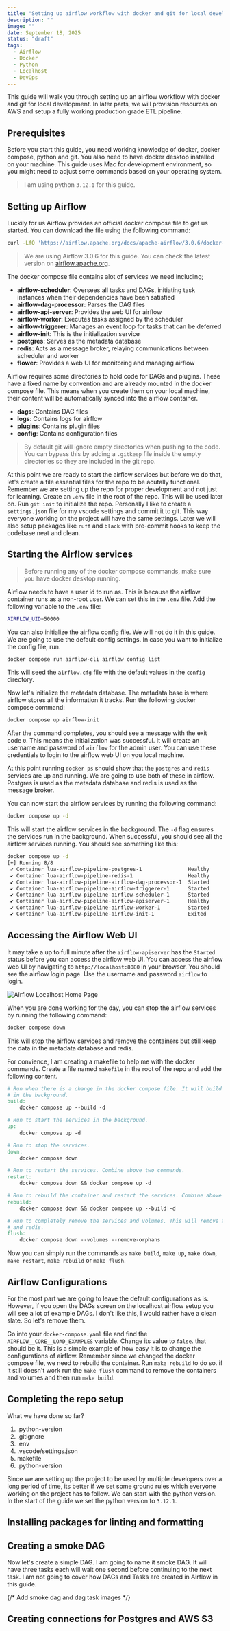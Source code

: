 ```yaml
---
title: "Setting up airflow workflow with docker and git for local development"
description: ""
image: ""
date: September 18, 2025
status: "draft"
tags:
  - Airflow
  - Docker
  - Python
  - Localhost
  - DevOps
---
```



This guide will walk you through setting up an airflow workflow with docker and git for local development. In later parts, we will provision
resources on AWS and setup a fully working production grade ETL pipeline.

## Prerequisites

Before you start this guide, you need working knowledge of docker, docker compose, python and git. You also need to have docker desktop
installed on your machine. This guide uses Mac for development environment, so you might need to adjust some commands based on your
operating system.

> I am using python `3.12.1` for this guide.

## Setting up Airflow

Luckily for us Airflow provides an official docker compose file to get us started. You can download the file using the following command:

```bash
curl -LfO 'https://airflow.apache.org/docs/apache-airflow/3.0.6/docker-compose.yaml'
```

> We are using Airflow 3.0.6 for this guide. You can check the latest version on [airflow.apache.org](airflow.apache.org).

The docker compose file contains alot of services we need including;

- **airflow-scheduler**: Oversees all tasks and DAGs, initiating task instances when their dependencies have been satisfied
- **airflow-dag-processor**: Parses the DAG files
- **airflow-api-server**: Provides the web UI for airflow
- **airflow-worker**: Executes tasks assigned by the scheduler
- **airflow-triggerer**: Manages an event loop for tasks that can be deferred
- **airflow-init**: This is the initialization service
- **postgres**: Serves as the metadata database
- **redis**: Acts as a message broker, relaying communications between scheduler and worker
- **flower**: Provides a web UI for monitoring and managing airflow

Airflow requires some directories to hold code for DAGs and plugins. These have a fixed name by convention and are already mounted in
the docker compose file. This means when you create them on your local machine, their content will be automatically synced into the
airflow container.

- **dags**: Contains DAG files
- **logs**: Contains logs for airflow
- **plugins**: Contains plugin files
- **config**: Contains configuration files

> By default git will ignore empty directories when pushing to the code. You can bypass this by adding a `.gitkeep` file inside the
> empty directories so they are included in the git repo.

At this point we are ready to start the airflow services but before we do that, let's create a file essential files for the repo to be
acutally functional. Remember we are setting up the repo for proper development and not just for learning. Create an `.env` file in the
root of the repo. This will be used later on. Run `git init` to initialize the repo. Personally I like to create a `settings.json` file
for my vscode settings and commit it to git. This way everyone working on the project will have the same settings. Later we will also
setup packages like `ruff` and `black` with pre-commit hooks to keep the codebase neat and clean.

## Starting the Airflow services

> Before running any of the docker compose commands, make sure you have docker desktop running.

Airflow needs to have a user id to run as. This is because the airflow container runs as a non-root user. We can set this in the `.env`
file. Add the following variable to the `.env` file:

```bash
AIRFLOW_UID=50000
```

You can also initialize the airflow config file. We will not do it in this guide. We are going to use the default config settings. In case
you want to initialize the config file, run.

```bash
docker compose run airflow-cli airflow config list
```

This will seed the `airflow.cfg` file with the default values in the `config` directory.

Now let's initialize the metadata database. The metadata base is where airflow stores all the information it tracks. Run the following
docker compose command:

```bash
docker compose up airflow-init
```

After the command completes, you should see a message with the exit code `0`. This means the initialization was successful. It will create
an username and password of `airflow` for the admin user. You can use these credentials to login to the airflow web UI on you local machine.

At this point running `docker ps` should show that the `postgres` and `redis` services are up and running. We are going to use both of these
in airflow. Postgres is used as the metadata database and redis is used as the message broker.

You can now start the airflow services by running the following command:

```bash
docker compose up -d
```

This will start the airflow services in the background. The `-d` flag ensures the services run in the background. When successful, you should
see all the airflow services running. You should see something like this:

```bash
docker compose up -d
[+] Running 8/8
 ✔ Container lua-airflow-pipeline-postgres-1               Healthy                                                                                                                                                            14.1s
 ✔ Container lua-airflow-pipeline-redis-1                  Healthy                                                                                                                                                            14.1s
 ✔ Container lua-airflow-pipeline-airflow-dag-processor-1  Started                                                                                                                                                            13.4s
 ✔ Container lua-airflow-pipeline-airflow-triggerer-1      Started                                                                                                                                                            13.6s
 ✔ Container lua-airflow-pipeline-airflow-scheduler-1      Started                                                                                                                                                            13.5s
 ✔ Container lua-airflow-pipeline-airflow-apiserver-1      Healthy                                                                                                                                                            29.1s
 ✔ Container lua-airflow-pipeline-airflow-worker-1         Started                                                                                                                                                            29.3s
 ✔ Container lua-airflow-pipeline-airflow-init-1           Exited
```

## Accessing the Airflow Web UI

It may take a up to full minute after the `airflow-apiserver` has the `Started` status before you can access the airflow web UI. You can access
the airflow web UI by navigating to `http://localhost:8080` in your browser. You should see the airflow login page. Use the username and password
`airflow` to login.

<Image
  client:load
  alt="Airflow Localhost Home Page"
  caption="Airflow Localhost Home Page"
  src="/static/post-images/setup-airflow-part-one/airflow-localhost-home-page.png"
/>

When you are done working for the day, you can stop the airflow services by running the following command:

```bash
docker compose down
```

This will stop the airflow services and remove the containers but still keep the data in the metadata database and redis.

For convience, I am creating a makefile to help me with the docker commands. Create a file named `makefile` in the root of
the repo and add the following content.

```makefile
# Run when there is a change in the docker compose file. It will build the container again and start the services
# in the background.
build:
	docker compose up --build -d

# Run to start the services in the background.
up:
	docker compose up -d

# Run to stop the services.
down:
	docker compose down

# Run to restart the services. Combine above two commands.
restart:
	docker compose down && docker compose up -d

# Run to rebuild the container and restart the services. Combine above two commands.
rebuild:
	docker compose down && docker compose up --build -d

# Run to completely remove the services and volumes. This will remove all the data stored in the metadata database
# and redis.
flush:
	docker compose down --volumes --remove-orphans
```

Now you can simply run the commands as `make build`, `make up`, `make down`, `make restart`, `make rebuild` or `make flush`.

## Airflow Configurations

For the most part we are going to leave the default configurations as is. However, if you open the DAGs screen on the localhost
airflow setup you will see a lot of example DAGs. I don't like this, I would rather have a clean slate. So let's remove them.

Go into your `docker-compose.yaml` file and find the `AIRFLOW__CORE__LOAD_EXAMPLES` variable. Change its value to `false`. that
should be it. This is a simple example of how easy it is to change the configurations of airflow. Remember since we changed the
docker compose file, we need to rebuild the container. Run `make rebuild` to do so. if it still doesn't work run the `make flush`
command to remove the containers and volumes and then run `make build`.

## Completing the repo setup

What we have done so far?

1. .python-version
2. .gitignore
3. .env
4. .vscode/settings.json
5. makefile
6. .python-version

Since we are setting up the project to be used by multiple developers over a long period of time, its better if we set some ground rules
which everyone working on the project has to follow. We can start with the python version. In the start of the guide we set the python
version to `3.12.1`.

## Installing packages for linting and formatting

## Creating a smoke DAG

Now let's create a simple DAG. I am going to name it smoke DAG. It will have three tasks each will wait one second before continuing
to the next task. I am not going to cover how DAGs and Tasks are created in Airflow in this guide.

{/* Add smoke dag and dag task images */}

## Creating connections for Postgres and AWS S3
